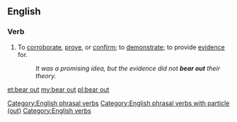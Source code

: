 ==English==

===Verb===
{{en-verb|head=[[bear]] [[out]]|bears out|bearing out|bore out|borne out}}
# {{transitive}} To [[corroborate]], [[prove]], or [[confirm]]; to [[demonstrate]]; to provide [[evidence]] for.
#: ''It was a promising idea, but the evidence did not '''bear out''' their theory.''
[[Category:English phrasal verbs]]
[[Category:English phrasal verbs with particle (out)]]
[[Category:English verbs]]

[[et:bear out]]
[[my:bear out]]
[[pl:bear out]]